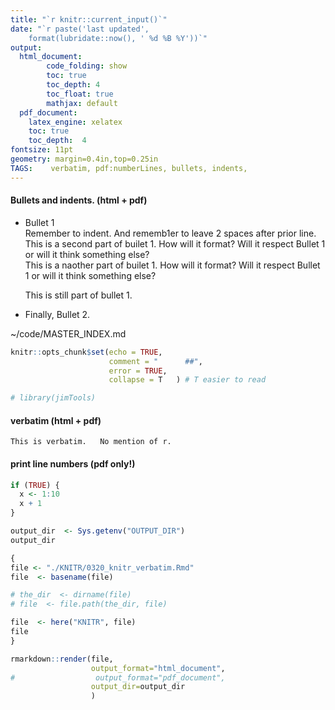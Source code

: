 ```yaml
---
title: "`r knitr::current_input()`"
date: "`r paste('last updated', 
    format(lubridate::now(), ' %d %B %Y'))`"
output:   
  html_document:  
        code_folding: show
        toc: true 
        toc_depth: 4
        toc_float: true
        mathjax: default
  pdf_document:   
    latex_engine: xelatex  
    toc: true
    toc_depth:  4   
fontsize: 11pt   
geometry: margin=0.4in,top=0.25in   
TAGS:    verbatim, pdf:numberLines, bullets, indents, 
---
```


#### Bullets and indents.  (html + pdf) 
-   Bullet 1  
    Remember to indent.   And rememb1er to leave 2 spaces after prior line.  
    This is a second part of builet 1.   How will it format?   Will it respect
    Bullet 1 or will it think something else?  
    This is a naother  part of builet 1.   How will it format?   Will it respect
    Bullet 1 or will it think something else?  

    This is still part of bullet 1.  
-   Finally, Bullet 2.  

~/code/MASTER_INDEX.md

```r
knitr::opts_chunk$set(echo = TRUE,
                      comment = "      ##",
                      error = TRUE,
                      collapse = T   ) # T easier to read
```

```r
# library(jimTools)
``` 

#### verbatim (html + pdf)
```
This is verbatim.   No mention of r.

```

#### print line numbers (pdf only!)
```r
if (TRUE) {
  x <- 1:10
  x + 1
}
```




```r
output_dir  <- Sys.getenv("OUTPUT_DIR")
output_dir

{
file <- "./KNITR/0320_knitr_verbatim.Rmd"
file  <- basename(file)

# the_dir  <- dirname(file)
# file  <- file.path(the_dir, file)

file  <- here("KNITR", file)
file
}

rmarkdown::render(file,
                  output_format="html_document",
#                  output_format="pdf_document",
                  output_dir=output_dir
                  )

```
